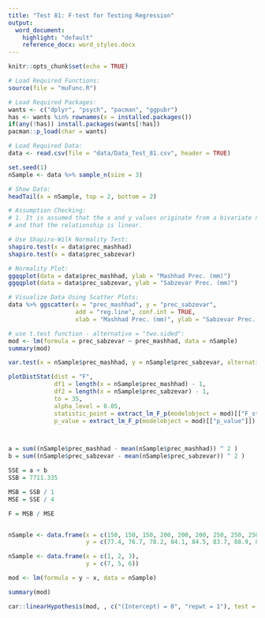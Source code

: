 ```yaml
---
title: "Test 81: F-test for Testing Regression"
output:
  word_document:
    highlight: "default"
    reference_docx: word_styles.docx
---
```


```r
knitr::opts_chunk$set(echo = TRUE)
```

```r
# Load Required Functions:
source(file = "muFunc.R")

# Load Required Packages:
wants <- c("dplyr", "psych", "pacman", "ggpubr")
has <- wants %in% rownames(x = installed.packages())
if(any(!has)) install.packages(wants[!has])
pacman::p_load(char = wants)

# Load Required Data:
data <- read.csv(file = "data/Data_Test_81.csv", header = TRUE)

set.seed(1)
nSample <- data %>% sample_n(size = 3)

# Show Data:
headTail(x = nSample, top = 2, bottom = 2)
```

```r
# Assumption Checking:
# 1. It is assumed that the x and y values originate from a bivariate normal distribution,
# and that the relationship is linear.

# Use Shapiro-Wilk Normality Test:
shapiro.test(x = data$prec_mashhad)
shapiro.test(x = data$prec_sabzevar)

# Normality Plot:
ggqqplot(data = data$prec_mashhad, ylab = "Mashhad Prec. (mm)")
ggqqplot(data = data$prec_sabzevar, ylab = "Sabzevar Prec. (mm)")

# Visualize Data Using Scatter Plots:
data %>% ggscatter(x = "prec_mashhad", y = "prec_sabzevar", 
                   add = "reg.line", conf.int = TRUE,
                   xlab = "Mashhad Prec. (mm)", ylab = "Sabzevar Prec. (mm)")
```

```r
# use t.test function - alternative = "two.sided":
mod <- lm(formula = prec_sabzevar ~ prec_mashhad, data = nSample)
summary(mod)

var.test(x = nSample$prec_mashhad, y = nSample$prec_sabzevar, alternative = "two.sided")

plotDistStat(dist = "F",
             df1 = length(x = nSample$prec_mashhad) - 1,
             df2 = length(x = nSample$prec_sabzevar) - 1,
             to = 35,
             alpha_level = 0.05,
             statistic_point = extract_lm_F_p(modelobject = mod)[["F_statistics"]],
             p_value = extract_lm_F_p(modelobject = mod)[["p_value"]])



a = sum((nSample$prec_mashhad - mean(nSample$prec_mashhad)) ^ 2 )
b = sum((nSample$prec_sabzevar - mean(nSample$prec_sabzevar)) ^ 2 )

SSE = a + b
SSB = 7711.335

MSB = SSB / 1
MSE = SSE / 4

F = MSB / MSE


nSample <- data.frame(x = c(150, 150, 150, 200, 200, 200, 250, 250, 250, 300, 300, 300), 
                      y = c(77.4, 76.7, 78.2, 84.1, 84.5, 83.7, 88.9, 89.2, 89.7, 94.8, 94.7, 95.9))

nSample <- data.frame(x = c(1, 2, 3), 
                      y = c(7, 5, 6))

mod <- lm(formula = y ~ x, data = nSample)

summary(mod)

car::linearHypothesis(mod, , c("(Intercept) = 0", "repwt = 1"), test = "Chisq")



```
